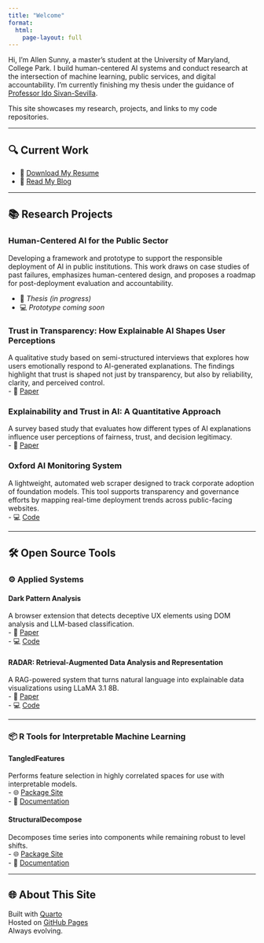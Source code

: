 ```yaml
---
title: "Welcome"
format:
  html:
    page-layout: full
---
```


Hi, I'm Allen Sunny, a master's student at the University of Maryland, College Park. I build human-centered AI systems and conduct research at the intersection of machine learning, public services, and digital accountability.  I'm currently finishing my thesis under the guidance of [Professor Ido Sivan-Sevilla](https://ischool.umd.edu/directory/ido-sivan-sevilla/).

This site showcases my research, projects, and links to my code repositories.

---

## 🔍 Current Work

- 📄 [Download My Resume](papers/Resume.pdf)
- 📝 [Read My Blog](https://allensai.substack.com/)

---

## 📚 Research Projects

### Human-Centered AI for the Public Sector  
Developing a framework and prototype to support the responsible deployment of AI in public institutions.
This work draws on case studies of past failures, emphasizes human-centered design, and proposes a roadmap
for post-deployment evaluation and accountability.

- 📄 *Thesis (in progress)*  
- 💻 *Prototype coming soon*

### Trust in Transparency: How Explainable AI Shapes User Perceptions  
A qualitative study based on semi-structured interviews that explores how users emotionally respond
to AI-generated explanations. The findings highlight that trust is shaped not just by transparency, but also by reliability, clarity, and perceived control.  
 - 📄 [Paper](papers/INST_808__User_AI_Research_Final-2.pdf)

### Explainability and Trust in AI: A Quantitative Approach  
A survey based study that evaluates how different types of AI explanations influence user perceptions
of fairness, trust, and decision legitimacy.  
- 📄 [Paper](papers/INST_808__User_AI_Research.pdf)

### Oxford AI Monitoring System  
A lightweight, automated web scraper designed to track corporate adoption of foundation models.
This tool supports transparency and governance efforts by mapping real-time deployment trends across
public-facing websites.  
- 💻 [Code](https://github.com/Allen-1242/Oxford_AI_Monitoring)

---

## 🛠️ Open Source Tools

### ⚙️ Applied Systems

#### **Dark Pattern Analysis**  
A browser extension that detects deceptive UX elements using DOM analysis and LLM-based classification.  
- 📄 [Paper](papers/CMSC_839__Checkpoint4.pdf)  
- 💻 [Code](https://github.com/Allen-1242/Dark_Patterns)

#### **RADAR: Retrieval-Augmented Data Analysis and Representation**  
A RAG-powered system that turns natural language into explainable data visualizations using LLaMA 3.1 8B.  
- 📄 [Paper](papers/INST760.pdf)  
- 💻 [Code](https://github.com/Allen-1242/Radar)

---

### 📦 R Tools for Interpretable Machine Learning

#### **TangledFeatures**  
Performs feature selection in highly correlated spaces for use with interpretable models.  
- 🌐 [Package Site](https://allen-1242.github.io/TangledFeatures/)  
- 📄 [Documentation](https://cloud.r-project.org/web/packages/TangledFeatures/TangledFeatures.pdf)

#### **StructuralDecompose**  
Decomposes time series into components while remaining robust to level shifts.  
- 🌐 [Package Site](https://allen-1242.github.io/StructuralDecompose/)  
- 📄 [Documentation](https://cloud.r-project.org/web/packages/StructuralDecompose/StructuralDecompose.pdf)

---

## 🌐 About This Site

Built with [Quarto](https://quarto.org)  
Hosted on [GitHub Pages](https://pages.github.com)  
Always evolving.
